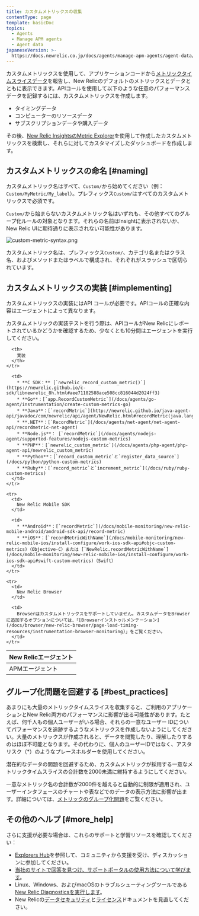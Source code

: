 ```yaml
---
title: カスタムメトリックスの収集
contentType: page
template: basicDoc
topics:
  - Agents
  - Manage APM agents
  - Agent data
japaneseVersion: >-
  https://docs.newrelic.co.jp/docs/agents/manage-apm-agents/agent-data/collect-custom-metrics
---
```


カスタムメトリックスを使用して、アプリケーションコードから[メトリックタイムスライスデータ](/docs/using-new-relic/data/understand-data/new-relic-data-types#timeslice-data)を報告し、New Relicのデフォルトのメトリックスとデータとともに表示できます。APIコールを使用して以下のような任意のパフォーマンスデータを記録するには、カスタムメトリックスを作成します。

* タイミングデータ
* コンピューターのリソースデータ
* サブスクリプションデータや購入データ

その後、[New Relic InsightsのMetric Explorer](/docs/insights/new-relic-insights/explore/metric-data-explorer-search-chart-metrics-sent-new-relic-agents)を使用して作成したカスタムメトリックスを検索し、それらに対してカスタマイズしたダッシュボードを作成します。

## カスタムメトリックスの命名 [#naming]

カスタムメトリック名はすべて、`Custom/`から始めてください（例：`Custom/MyMetric/My_label`）。プレフィックス`Custom/`はすべてのカスタムメトリックスで必須です。

`Custom/`から始まらないカスタムメトリック名はいずれも、その他すべてのグループ化ルールの対象となります。それらの名前はInsightに表示されないか、New Relic UIに期待通りに表示されない可能性があります。

![custom-metric-syntax.png](./images/custom-metric-syntax.png "custom-metric-syntax.png")

カスタムメトリック名は、プレフィックス`Custom/`、カテゴリ名またはクラス名、およびメソッドまたはラベルで構成され、それぞれがスラッシュで区切られています。

## カスタムメトリックスの実装 [#implementing]

カスタムメトリックスの実装にはAPI コールが必要です。APIコールの正確な内容はエージェントによって異なります。

<Callout variant="tip">
  カスタムメトリックの実装テストを行う際は、APIコールがNew Relicにレポートされているかどうかを確認するため、少なくとも10分間はエージェントを実行してください。
</Callout>

<Table>
  <thead>
    <tr>
      <th style={{ width: "200px" }}>
        New Relicエージェント
      </th>

      <th>
        実装
      </th>
    </tr>
  </thead>

  <tbody>
    <tr>
      <td>
        APMエージェント
      </td>

      <td>
        * **C SDK：** [`newrelic_record_custom_metric()`](https://newrelic.github.io/c-sdk/libnewrelic_8h.html#aee71182588ace508cc816044d2024ff3)
        * **Go**：[`app.RecordCustomMetric`](/docs/agents/go-agent/instrumentation/create-custom-metrics-go)
        * **Java**：[`recordMetric`](http://newrelic.github.io/java-agent-api/javadoc/com/newrelic/api/agent/NewRelic.html#recordMetric(java.lang.String,%20float))
        * **.NET**：[`RecordMetric`](/docs/agents/net-agent/net-agent-api/recordmetric-net-agent)
        * **Node.js**： [`recordMetric`](/docs/agents/nodejs-agent/supported-features/nodejs-custom-metrics)
        * **PHP**：[`newrelic_custom_metric`](/docs/agents/php-agent/php-agent-api/newrelic_custom_metric)
        * **Python**：[`record_custom_metric`と`register_data_source`](/docs/python/python-custom-metrics)
        * **Ruby**：[`record_metric`と`increment_metric`](/docs/ruby/ruby-custom-metrics)
      </td>
    </tr>

    <tr>
      <td>
        New Relic Mobile SDK
      </td>

      <td>
        * **Android**：[`recordMetric`](/docs/mobile-monitoring/new-relic-mobile-android/android-sdk-api/record-metric)
        * **iOS**：[`recordMetricWithName`](/docs/mobile-monitoring/new-relic-mobile-ios/install-configure/work-ios-sdk-api#objc-custom-metrics)（Objective-C）または [`NewRelic.recordMetricWithName`](/docs/mobile-monitoring/new-relic-mobile-ios/install-configure/work-ios-sdk-api#swift-custom-metrics)（Swift）
      </td>
    </tr>

    <tr>
      <td>
        New Relic Browser
      </td>

      <td>
        Browserはカスタムメトリックスをサポートしていません。カスタムデータをBrowserに追加するオプションについては、「[Browserインストゥルメンテーション](/docs/browser/new-relic-browser/page-load-timing-resources/instrumentation-browser-monitoring)」をご覧ください。
      </td>
    </tr>
  </tbody>
</Table>

## グループ化問題を回避する [#best_practices]

あまりにも大量のメトリックタイムスライスを収集すると、ご利用のアプリケーションとNew Relic両方のパフォーマンスに影響が出る可能性があります。たとえば、何千人もの個人ユーザーがいる場合、それらの一意なユーザー IDについてパフォーマンスを追跡するようなメトリックスを作成しないようにしてください。大量のメトリックスが作成されると、データを閲覧したり、理解したりするのはほぼ不可能となります。その代わりに、個人のユーザーIDではなく、アスタリスク（\*）のようなプレースホルダーを使用してください。

<Callout variant="important">
  潜在的なデータの問題を回避するため、カスタムメトリックが採用する一意なメトリックタイムスライスの合計数を2000未満に維持するようにしてください。
</Callout>

一意なメトリック名の合計数が2000件を越えると自動的に制限が適用され、ユーザーインタフェースのチャートや表などでのデータの表示方法に影響が出ます。詳細については、[メトリックのグループ化問題](/docs/features/metric-grouping-issues)をご覧ください。

## その他のヘルプ [#more_help]

さらに支援が必要な場合は、これらのサポートと学習リソースを確認してください：

* [Explorers Hub](https://discuss.newrelic.com/)を参照して、コミュニティから支援を受け、ディスカッションに参加してください。
* [当社のサイトで回答を見つけ、サポートポータルの使用方法について学びます](/docs/using-new-relic/welcome-new-relic/get-started/find-help-use-support-portal)。
* Linux、Windows、およびmacOSのトラブルシューティングツールである[New Relic Diagnosticsを実行します](/docs/using-new-relic/cross-product-functions/troubleshooting/new-relic-diagnostics)。
* New Relicの[データセキュリティ](/docs/security)と[ライセンス](/docs/licenses)ドキュメントを見直してください。
